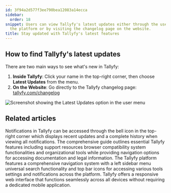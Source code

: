 ```yaml
---
id: 3f94a2d577f3ee790bea12083a14ecca
sidebar:
  order: 18
snippet: Users can view Tallyfy's latest updates either through the user menu inside
  the platform or by visiting the changelog page on the website.
title: Stay updated with Tallyfy's latest features
---
```


## How to find Tallyfy's latest updates

There are two main ways to see what's new in Tallyfy:

1.  **Inside Tallyfy**: Click your name in the top-right corner, then choose **Latest Updates** from the menu.
2.  **On the Website**: Go directly to the Tallyfy changelog page: [tallyfy.com/changelog](https://tallyfy.com/changelog/)

![Screenshot showing the Latest Updates option in the user menu](https://screenshots.tallyfy.com/tallyfy%2Fpro%2Fdesktop-light-check-updates.png)


## Related articles
<CardGrid>
<LinkTitleCard header="<b>Tracking And Tasks > Check notifications</b>" href="/products/pro/tracking-and-tasks/how-can-i-view-notifications-in-tallyfy/" > Notifications in Tallyfy can be accessed through the bell icon in the top-right corner which displays recent updates and a complete history when viewing all notifications. </LinkTitleCard>
<LinkTitleCard header="<b>Pro > Miscellaneous</b>" href="/products/pro/miscellaneous/" > The comprehensive guide outlines essential Tallyfy features including support resources browser compatibility system functionalities and organizational tools while providing navigation options for accessing documentation and legal information. </LinkTitleCard>
<LinkTitleCard header="<b>Tutorials > Navigate Tallyfy</b>" href="/products/pro/tutorials/navigate-tallyfy/" > The Tallyfy platform features a comprehensive navigation system with a left sidebar menu universal search functionality and top bar icons for accessing various tools settings and notifications across the platform. </LinkTitleCard>
<LinkTitleCard header="<b>Miscellaneous > Tallyfy on mobile devices</b>" href="/products/pro/miscellaneous/does-tallyfy-work-on-all-devices/" > Tallyfy offers a responsive web interface that functions seamlessly across all devices without requiring a dedicated mobile application. </LinkTitleCard>
</CardGrid>